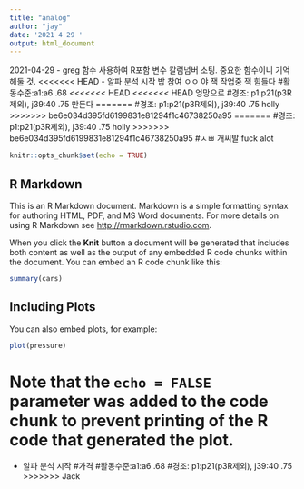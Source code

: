 ```yaml
---
title: "analog"
author: "jay"
date: '2021 4 29 '
output: html_document
---
```

2021-04-29
- greg 함수 사용하여 R포함 변수 칼럼넘버 소팅. 중요한 함수이니 기억해둘 것.
<<<<<<< HEAD
- 알파 분석 시작 밥 참여 ㅇㅇ 
야
잭 작업중
잭 힘들다
#활동수준:a1:a6 .68
<<<<<<< HEAD
<<<<<<< HEAD
엉망으로
#경조: p1:p21(p3R제외), j39:40 .75
만든다
=======
#경조: p1:p21(p3R제외), j39:40 .75 holly
>>>>>>> be6e034d395fd6199831e81294f1c46738250a95
=======
#경조: p1:p21(p3R제외), j39:40 .75 holly
>>>>>>> be6e034d395fd6199831e81294f1c46738250a95
#ㅅㅃ 개씨발 fuck alot
```r
knitr::opts_chunk$set(echo = TRUE)
```

## R Markdown

This is an R Markdown document. Markdown is a simple formatting syntax for authoring HTML, PDF, and MS Word documents. For more details on using R Markdown see <http://rmarkdown.rstudio.com>.

When you click the **Knit** button a document will be generated that includes both content as well as the output of any embedded R code chunks within the document. You can embed an R code chunk like this:

```r
summary(cars)
```

## Including Plots

You can also embed plots, for example:

```r
plot(pressure)
```

Note that the `echo = FALSE` parameter was added to the code chunk to prevent printing of the R code that generated the plot.
=======
- 알파 분석 시작
#가격
#활동수준:a1:a6 .68
#경조: p1:p21(p3R제외), j39:40 .75
>>>>>>> Jack
